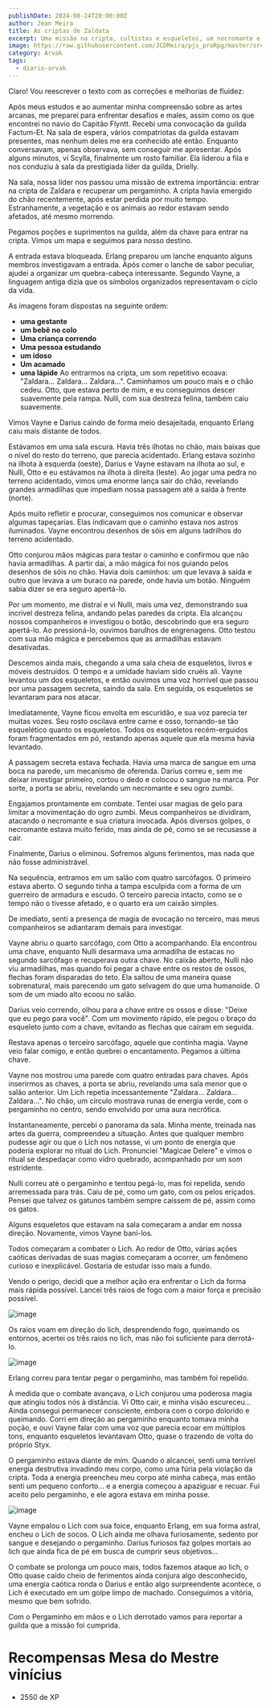 ```yaml
---
publishDate: 2024-08-24T20:00:00Z
author: Jean Meira
title: As criptas de Zaldata
excerpt: Uma missão na cripta, cultistas e esqueletos, um necromante e um zumbi, um Lich e seu ritual.
image: https://raw.githubusercontent.com/JCDMeira/pjs_proRpg/master/src/assets/images/arvark-contra-o-lich.jpeg
category: Arvak
tags:
  - diario-arvak
---
```


Claro! Vou reescrever o texto com as correções e melhorias de fluidez:

Após meus estudos e ao aumentar minha compreensão sobre as artes arcanas, me preparei para enfrentar desafios e males, assim como os que encontrei no navio do Capitão Flyntt. Recebi uma convocação da guilda Factum-Et. Na sala de espera, vários compatriotas da guilda estavam presentes, mas nenhum deles me era conhecido até então. Enquanto conversavam, apenas observava, sem conseguir me apresentar. Após alguns minutos, vi Scylla, finalmente um rosto familiar. Ela liderou a fila e nos conduziu à sala da prestigiada líder da guilda, Drielly.

Na sala, nossa líder nos passou uma missão de extrema importância: entrar na cripta de Zaldara e recuperar um pergaminho. A cripta havia emergido do chão recentemente, após estar perdida por muito tempo. Estranhamente, a vegetação e os animais ao redor estavam sendo afetados, até mesmo morrendo.

Pegamos poções e suprimentos na guilda, além da chave para entrar na cripta. Vimos um mapa e seguimos para nosso destino.

A entrada estava bloqueada. Erlang preparou um lanche enquanto alguns membros investigavam a entrada. Após comer o lanche de sabor peculiar, ajudei a organizar um quebra-cabeça interessante. Segundo Vayne, a linguagem antiga dizia que os símbolos organizados representavam o ciclo da vida.

As imagens foram dispostas na seguinte ordem:

- **uma gestante**
- **um bebê no colo**
- **Uma criança correndo**
- **Uma pessoa estudando**
- **um idoso**
- **Um acamado**
- **uma lápide**
  Ao entrarmos na cripta, um som repetitivo ecoava: "Zaldara... Zaldara... Zaldara...". Caminhamos um pouco mais e o chão cedeu. Otto, que estava perto de mim, e eu conseguimos descer suavemente pela rampa. Nulli, com sua destreza felina, também caiu suavemente.

Vimos Vayne e Darius caindo de forma meio desajeitada, enquanto Erlang caiu mais distante de todos.

Estávamos em uma sala escura. Havia três ilhotas no chão, mais baixas que o nível do resto do terreno, que parecia acidentado. Erlang estava sozinho na ilhota à esquerda (oeste), Darius e Vayne estavam na ilhota ao sul, e Nulli, Otto e eu estávamos na ilhota à direita (leste). Ao jogar uma pedra no terreno acidentado, vimos uma enorme lança sair do chão, revelando grandes armadilhas que impediam nossa passagem até a saída à frente (norte).

Após muito refletir e procurar, conseguimos nos comunicar e observar algumas tapeçarias. Elas indicavam que o caminho estava nos astros iluminados. Vayne encontrou desenhos de sóis em alguns ladrilhos do terreno acidentado.

Otto conjurou mãos mágicas para testar o caminho e confirmou que não havia armadilhas. A partir daí, a mão mágica foi nos guiando pelos desenhos de sóis no chão. Havia dois caminhos: um que levava à saída e outro que levava a um buraco na parede, onde havia um botão. Ninguém sabia dizer se era seguro apertá-lo.

Por um momento, me distraí e vi Nulli, mais uma vez, demonstrando sua incrível destreza felina, andando pelas paredes da cripta. Ela alcançou nossos companheiros e investigou o botão, descobrindo que era seguro apertá-lo. Ao pressioná-lo, ouvimos barulhos de engrenagens. Otto testou com sua mão mágica e percebemos que as armadilhas estavam desativadas.

Descemos ainda mais, chegando a uma sala cheia de esqueletos, livros e móveis destruídos. O tempo e a umidade haviam sido cruéis ali. Vayne levantou um dos esqueletos, e então ouvimos uma voz horrível que passou por uma passagem secreta, saindo da sala. Em seguida, os esqueletos se levantaram para nos atacar.

Imediatamente, Vayne ficou envolta em escuridão, e sua voz parecia ter muitas vozes. Seu rosto oscilava entre carne e osso, tornando-se tão esquelético quanto os esqueletos. Todos os esqueletos recém-erguidos foram fragmentados em pó, restando apenas aquele que ela mesma havia levantado.

A passagem secreta estava fechada. Havia uma marca de sangue em uma boca na parede, um mecanismo de oferenda. Darius correu e, sem me deixar investigar primeiro, cortou o dedo e colocou o sangue na marca. Por sorte, a porta se abriu, revelando um necromante e seu ogro zumbi.

Engajamos prontamente em combate. Tentei usar magias de gelo para limitar a movimentação do ogro zumbi. Meus companheiros se dividiram, atacando o necromante e sua criatura invocada. Após diversos golpes, o necromante estava muito ferido, mas ainda de pé, como se se recusasse a cair.

Finalmente, Darius o eliminou. Sofremos alguns ferimentos, mas nada que não fosse administrável.

Na sequência, entramos em um salão com quatro sarcófagos. O primeiro estava aberto. O segundo tinha a tampa esculpida com a forma de um guerreiro de armadura e escudo. O terceiro parecia intacto, como se o tempo não o tivesse afetado, e o quarto era um caixão simples.

De imediato, senti a presença de magia de evocação no terceiro, mas meus companheiros se adiantaram demais para investigar.

Vayne abriu o quarto sarcófago, com Otto a acompanhando. Ela encontrou uma chave, enquanto Nulli desarmava uma armadilha de estacas no segundo sarcófago e recuperava outra chave. No caixão aberto, Nulli não viu armadilhas, mas quando foi pegar a chave entre os restos de ossos, flechas foram disparadas do teto. Ela saltou de uma maneira quase sobrenatural, mais parecendo um gato selvagem do que uma humanoide. O som de um miado alto ecoou no salão.

Darius veio correndo, olhou para a chave entre os ossos e disse: "Deixe que eu pego para você". Com um movimento rápido, ele pegou o braço do esqueleto junto com a chave, evitando as flechas que caíram em seguida.

Restava apenas o terceiro sarcófago, aquele que continha magia. Vayne veio falar comigo, e então quebrei o encantamento. Pegamos a última chave.

Vayne nos mostrou uma parede com quatro entradas para chaves. Após inserirmos as chaves, a porta se abriu, revelando uma sala menor que o salão anterior. Um Lich repetia incessantemente "Zaldara... Zaldara... Zaldara...". No chão, um círculo mostrava runas de energia verde, com o pergaminho no centro, sendo envolvido por uma aura necrótica.

Instantaneamente, percebi o panorama da sala. Minha mente, treinada nas artes da guerra, compreendeu a situação. Antes que qualquer membro pudesse agir ou que o Lich nos notasse, vi um ponto de energia que poderia explorar no ritual do Lich. Pronunciei "Magicae Delere" e vimos o ritual se despedaçar como vidro quebrado, acompanhado por um som estridente.

Nulli correu até o pergaminho e tentou pegá-lo, mas foi repelida, sendo arremessada para trás. Caiu de pé, como um gato, com os pelos eriçados. Pensei que talvez os gatunos também sempre caíssem de pé, assim como os gatos.

Alguns esqueletos que estavam na sala começaram a andar em nossa direção. Novamente, vimos Vayne baní-los.

Todos começaram a combater o Lich. Ao redor de Otto, várias ações caóticas derivadas de suas magias começaram a ocorrer, um fenômeno curioso e inexplicável. Gostaria de estudar isso mais a fundo.

Vendo o perigo, decidi que a melhor ação era enfrentar o Lich da forma mais rápida possível. Lancei três raios de fogo com a maior força e precisão possível.

![image](https://raw.githubusercontent.com/JCDMeira/pjs_proRpg/master/src/assets/images/arvak-fogo-no-lich.jpeg)

Os raios voam em direção do lich, desprendendo fogo, queimando os entornos, acertei os três raios no lich, mas não foi suficiente para derrotá-lo.

![image](https://raw.githubusercontent.com/JCDMeira/pjs_proRpg/master/src/assets/images/arvak-atacando-o-lich.jpeg)

Erlang correu para tentar pegar o pergaminho, mas também foi repelido.

À medida que o combate avançava, o Lich conjurou uma poderosa magia que atingiu todos nós à distância. Vi Otto cair, e minha visão escureceu... Ainda consegui permanecer consciente, embora com o corpo dolorido e queimando. Corri em direção ao pergaminho enquanto tomava minha poção, e ouvi Vayne falar com uma voz que parecia ecoar em múltiplos tons, enquanto esqueletos levantavam Otto, quase o trazendo de volta do próprio Styx.

O pergaminho estava diante de mim. Quando o alcancei, senti uma terrível energia destrutiva invadindo meu corpo, como uma fúria pela violação da cripta. Toda a energia preencheu meu corpo até minha cabeça, mas então senti um pequeno conforto... e a energia começou a apaziguar e recuar. Fui aceito pelo pergaminho, e ele agora estava em minha posse.

![image](https://raw.githubusercontent.com/JCDMeira/pjs_proRpg/master/src/assets/images/arvak-e-o-pergaminho.jpeg)

Vayne empalou o Lich com sua foice, enquanto Erlang, em sua forma astral, encheu o Lich de socos. O Lich ainda me olhava furiosamente, sedento por sangue e desejando o pergaminho. Darius furiosos faz golpes mortais ao lich que ainda fica de pé em busca de cumprir seus objetivos...

O combate se prolonga um pouco mais, todos fazemos ataque ao lich, o Otto quase caído cheio de ferimentos ainda conjura algo desconhecido, uma energia caótica ronda o Darius e então algo surpreendente acontece, o Lich é executado em um golpe limpo de machado. Conseguimos a vitória, mesmo que bem sofrido.

Com o Pergaminho em mãos e o Lich derrotado vamos para reportar a guilda que a missão foi cumprida.

# Recompensas Mesa do Mestre vinícius

- 2550 de XP
